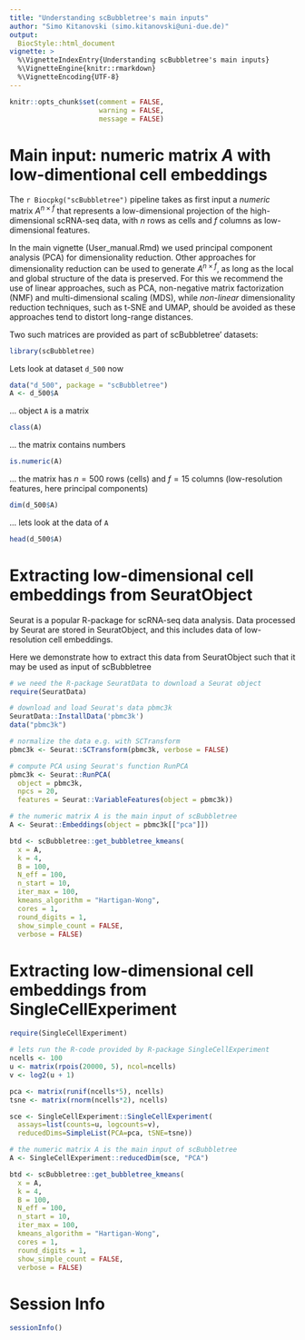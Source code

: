 ```yaml
---
title: "Understanding scBubbletree's main inputs"
author: "Simo Kitanovski (simo.kitanovski@uni-due.de)"
output:
  BiocStyle::html_document
vignette: >
  %\VignetteIndexEntry{Understanding scBubbletree's main inputs}
  %\VignetteEngine{knitr::rmarkdown}
  %\VignetteEncoding{UTF-8}
---
```



```r
knitr::opts_chunk$set(comment = FALSE, 
                      warning = FALSE, 
                      message = FALSE)
```


# Main input: numeric matrix $A$ with low-dimentional cell embeddings

The `r Biocpkg("scBubbletree")` pipeline takes as first input a *numeric* 
matrix $A^{n\times f}$ that represents a low-dimensional projection of the 
high-dimensional scRNA-seq data, with $n$ rows as cells and $f$ columns as 
low-dimensional features. 

In the main vignette (User_manual.Rmd) we used principal component analysis 
(PCA) for dimensionality reduction. Other approaches for dimensionality 
reduction can be used to generate $A^{n\times f}$, as long as the local and 
global structure of the data is preserved. For this we recommend the use of 
linear approaches, such as PCA, non-negative matrix factorization (NMF) and 
multi-dimensional scaling (MDS), while *non-linear* dimensionality reduction 
techniques, such as t-SNE and UMAP, should be avoided as these approaches 
tend to distort long-range distances.

Two such matrices are provided as part of scBubbletree' datasets:

```r
library(scBubbletree)
```

Lets look at dataset `d_500` now

```r
data("d_500", package = "scBubbletree")
A <- d_500$A
```

... object `A` is a matrix 

```r
class(A)
```
... the matrix contains numbers

```r
is.numeric(A)
```
... the matrix has $n=500$ rows (cells) and $f=15$ columns (low-resolution 
features, here principal components)

```r
dim(d_500$A)
```
... lets look at the data of `A`

```r
head(d_500$A)
```



# Extracting low-dimensional cell embeddings from **SeuratObject**

Seurat is a popular R-package for scRNA-seq data analysis. Data processed by
Seurat are stored in SeuratObject, and this includes data of low-resolution 
cell embeddings.

Here we demonstrate how to extract this data from SeuratObject such that it 
may be used as input of scBubbletree

```r
# we need the R-package SeuratData to download a Seurat object
require(SeuratData)

# download and load Seurat's data pbmc3k
SeuratData::InstallData('pbmc3k')
data("pbmc3k")

# normalize the data e.g. with SCTransform
pbmc3k <- Seurat::SCTransform(pbmc3k, verbose = FALSE)

# compute PCA using Seurat's function RunPCA
pbmc3k <- Seurat::RunPCA(
  object = pbmc3k,
  npcs = 20,
  features = Seurat::VariableFeatures(object = pbmc3k))

# the numeric matrix A is the main input of scBubbletree
A <- Seurat::Embeddings(object = pbmc3k[["pca"]])
```

```r
btd <- scBubbletree::get_bubbletree_kmeans(
  x = A,
  k = 4,
  B = 100,
  N_eff = 100,
  n_start = 10,
  iter_max = 100,
  kmeans_algorithm = "Hartigan-Wong",
  cores = 1,
  round_digits = 1,
  show_simple_count = FALSE,
  verbose = FALSE)
```


# Extracting low-dimensional cell embeddings from **SingleCellExperiment**

```r
require(SingleCellExperiment)

# lets run the R-code provided by R-package SingleCellExperiment
ncells <- 100
u <- matrix(rpois(20000, 5), ncol=ncells)
v <- log2(u + 1)

pca <- matrix(runif(ncells*5), ncells)
tsne <- matrix(rnorm(ncells*2), ncells)

sce <- SingleCellExperiment::SingleCellExperiment(
  assays=list(counts=u, logcounts=v),
  reducedDims=SimpleList(PCA=pca, tSNE=tsne))

# the numeric matrix A is the main input of scBubbletree
A <- SingleCellExperiment::reducedDim(sce, "PCA")
```



```r
btd <- scBubbletree::get_bubbletree_kmeans(
  x = A,
  k = 4,
  B = 100,
  N_eff = 100,
  n_start = 10,
  iter_max = 100,
  kmeans_algorithm = "Hartigan-Wong",
  cores = 1,
  round_digits = 1,
  show_simple_count = FALSE,
  verbose = FALSE)
```



# Session Info

```r
sessionInfo()
```

